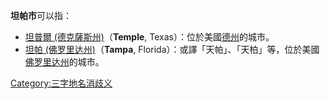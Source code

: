 '''坦帕市'''可以指：
*[[坦普爾_(德克薩斯州)|坦普爾 (德克薩斯州)]]（'''Temple''', Texas）：位於美國[[德克薩斯州|德州]]的城市。
*[[坦帕_(佛罗里达州)|坦帕 (佛罗里达州)]]（'''Tampa''', Florida）：或譯「天帕」、「天柏」等，位於美國[[佛罗里达州|佛罗里达州]]的城市。
{{disambig|Cat=三字地名消歧义}}
[[Category:三字地名消歧义|Category:三字地名消歧义]]